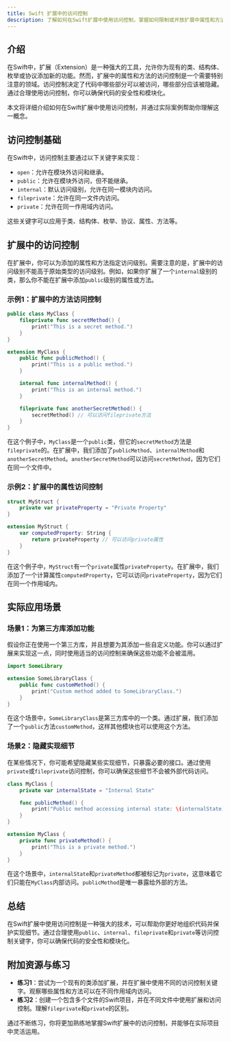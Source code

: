 ```yaml
---
title: Swift 扩展中的访问控制
description: 了解如何在Swift扩展中使用访问控制，掌握如何限制或开放扩展中属性和方法的访问权限。
---
```


## 介绍

在Swift中，扩展（Extension）是一种强大的工具，允许你为现有的类、结构体、枚举或协议添加新的功能。然而，扩展中的属性和方法的访问控制是一个需要特别注意的领域。访问控制决定了代码中哪些部分可以被访问，哪些部分应该被隐藏。通过合理使用访问控制，你可以确保代码的安全性和模块化。

本文将详细介绍如何在Swift扩展中使用访问控制，并通过实际案例帮助你理解这一概念。

## 访问控制基础

在Swift中，访问控制主要通过以下关键字来实现：

- `open`：允许在模块外访问和继承。
- `public`：允许在模块外访问，但不能继承。
- `internal`：默认访问级别，允许在同一模块内访问。
- `fileprivate`：允许在同一文件内访问。
- `private`：允许在同一作用域内访问。

这些关键字可以应用于类、结构体、枚举、协议、属性、方法等。

## 扩展中的访问控制

在扩展中，你可以为添加的属性和方法指定访问级别。需要注意的是，扩展中的访问级别不能高于原始类型的访问级别。例如，如果你扩展了一个`internal`级别的类，那么你不能在扩展中添加`public`级别的属性或方法。

### 示例1：扩展中的方法访问控制

```swift
public class MyClass {
    fileprivate func secretMethod() {
        print("This is a secret method.")
    }
}

extension MyClass {
    public func publicMethod() {
        print("This is a public method.")
    }

    internal func internalMethod() {
        print("This is an internal method.")
    }

    fileprivate func anotherSecretMethod() {
        secretMethod() // 可以访问fileprivate方法
    }
}
```

在这个例子中，`MyClass`是一个`public`类，但它的`secretMethod`方法是`fileprivate`的。在扩展中，我们添加了`publicMethod`、`internalMethod`和`anotherSecretMethod`。`anotherSecretMethod`可以访问`secretMethod`，因为它们在同一个文件中。

### 示例2：扩展中的属性访问控制

```swift
struct MyStruct {
    private var privateProperty = "Private Property"
}

extension MyStruct {
    var computedProperty: String {
        return privateProperty // 可以访问private属性
    }
}
```

在这个例子中，`MyStruct`有一个`private`属性`privateProperty`。在扩展中，我们添加了一个计算属性`computedProperty`，它可以访问`privateProperty`，因为它们在同一个作用域内。

## 实际应用场景

### 场景1：为第三方库添加功能

假设你正在使用一个第三方库，并且想要为其添加一些自定义功能。你可以通过扩展来实现这一点，同时使用适当的访问控制来确保这些功能不会被滥用。

```swift
import SomeLibrary

extension SomeLibraryClass {
    public func customMethod() {
        print("Custom method added to SomeLibraryClass.")
    }
}
```

在这个场景中，`SomeLibraryClass`是第三方库中的一个类。通过扩展，我们添加了一个`public`方法`customMethod`，这样其他模块也可以使用这个方法。

### 场景2：隐藏实现细节

在某些情况下，你可能希望隐藏某些实现细节，只暴露必要的接口。通过使用`private`或`fileprivate`访问控制，你可以确保这些细节不会被外部代码访问。

```swift
class MyClass {
    private var internalState = "Internal State"

    func publicMethod() {
        print("Public method accessing internal state: \(internalState)")
    }
}

extension MyClass {
    private func privateMethod() {
        print("This is a private method.")
    }
}
```

在这个场景中，`internalState`和`privateMethod`都被标记为`private`，这意味着它们只能在`MyClass`内部访问。`publicMethod`是唯一暴露给外部的方法。

## 总结

在Swift扩展中使用访问控制是一种强大的技术，可以帮助你更好地组织代码并保护实现细节。通过合理使用`public`、`internal`、`fileprivate`和`private`等访问控制关键字，你可以确保代码的安全性和模块化。

## 附加资源与练习

- **练习1**：尝试为一个现有的类添加扩展，并在扩展中使用不同的访问控制关键字。观察哪些属性和方法可以在不同作用域内访问。
- **练习2**：创建一个包含多个文件的Swift项目，并在不同文件中使用扩展和访问控制。理解`fileprivate`和`private`的区别。

通过不断练习，你将更加熟练地掌握Swift扩展中的访问控制，并能够在实际项目中灵活运用。